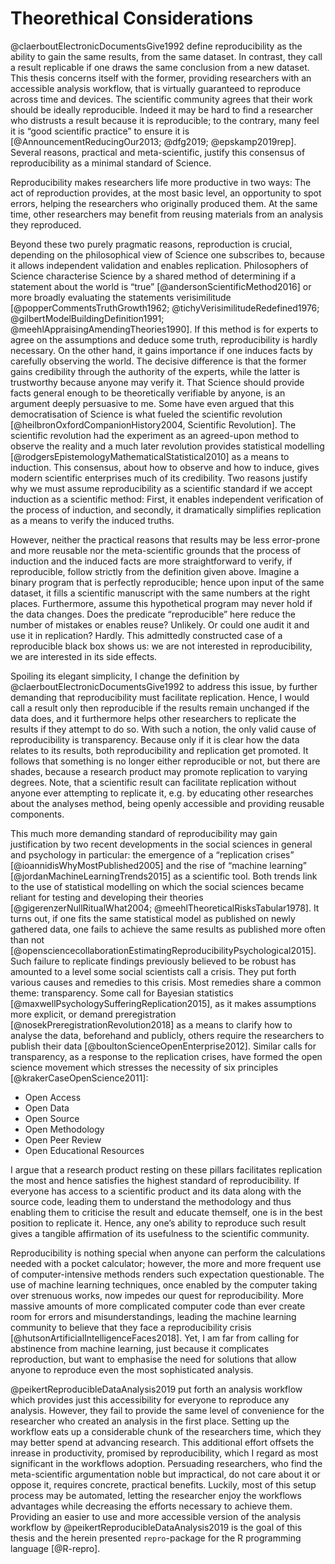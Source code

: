 # Theorethical Considerations

@claerboutElectronicDocumentsGive1992 define reproducibility as the ability to gain the same results, from the same dataset.
In contrast, they call a result replicable if one draws the same conclusion from a new dataset.
This thesis concerns itself with the former, providing researchers with an accessible analysis workflow, that is virtually guaranteed to reproduce across time and devices.
The scientific community agrees that their work should be ideally reproducible.
Indeed it may be hard to find a researcher who distrusts a result because it is reproducible; to the contrary, many feel it is "good scientific practice" to ensure it is [@AnnouncementReducingOur2013; @dfg2019; @epskamp2019rep].
Several reasons, practical and meta-scientific, justify this consensus of reproducibility as a minimal standard of Science.

Reproducibility makes researchers life more productive in two ways:
The act of reproduction provides, at the most basic level, an opportunity to spot errors, helping the researchers who originally produced them.
At the same time, other researchers may benefit from reusing materials from an analysis they reproduced.

Beyond these two purely pragmatic reasons, reproduction is crucial, depending on the philosophical view of Science one subscribes to, because it allows independent validation and enables replication.
Philosophers of Science characterise Science by a shared method of determining if a statement about the world is "true" [@andersonScientificMethod2016] or more broadly evaluating the statements verisimilitude [@popperCommentsTruthGrowth1962; @tichyVerisimilitudeRedefined1976; @gilbertModelBuildingDefinition1991; @meehlAppraisingAmendingTheories1990].
If this method is for experts to agree on the assumptions and deduce some truth, reproducibility is hardly necessary.
On the other hand, it gains importance if one induces facts by carefully observing the world. The decisive difference is that the former gains credibility through the authority of the experts, while the latter is trustworthy because anyone may verify it.
That Science should provide facts general enough to be theoretically verifiable by anyone, is an argument deeply persuasive to me.
Some have even argued that this democratisation of Science is what fueled the scientific revolution [@heilbronOxfordCompanionHistory2004, Scientific Revolution].
The scientific revolution had the experiment as an agreed-upon method to observe the reality and a much later revolution provides statistical modelling [@rodgersEpistemologyMathematicalStatistical2010] as a means to induction.
This consensus, about how to observe and how to induce, gives modern scientific enterprises much of its credibility.
Two reasons justify why we must assume reproducibility as a scientific standard if we accept induction as a scientific method:
First, it enables independent verification of the process of induction, and secondly, it dramatically simplifies replication as a means to verify the induced truths.

However, neither the practical reasons that results may be less error-prone and more reusable nor the meta-scientific grounds that the process of induction and the induced facts are more straightforward to verify, if reproducible, follow strictly from the definition given above.
Imagine a binary program that is perfectly reproducible; hence upon input of the same dataset, it fills a scientific manuscript with the same numbers at the right places. Furthermore, assume this hypothetical program may never hold if the data changes.
Does the predicate "reproducible" here reduce the number of mistakes or enables reuse? Unlikely.
Or could one audit it and use it in replication? Hardly.
This admittedly constructed case of a reproducible black box shows us: we are not interested in reproducibility, we are interested in its side effects.

Spoiling its elegant simplicity, I change the definition by @claerboutElectronicDocumentsGive1992 to address this issue, by further demanding that reproducibility must facilitate replication.
Hence, I would call a result only then reproducible if the results remain unchanged if the data does, and it furthermore helps other researchers to replicate the results if they attempt to do so.
With such a notion, the only valid cause of reproducibility is transparency.
Because only if it is clear how the data relates to its results, both reproducibility and replication get promoted.
It follows that something is no longer either reproducible or not, but there are shades, because a research product may promote replication to varying degrees.
Note, that a scientific result can facilitate replication without anyone ever attempting to replicate it, e.g. by educating other researches about the analyses method, being openly accessible and providing reusable components.

This much more demanding standard of reproducibility may gain justification by two recent developments in the social sciences in general and psychology in particular: the emergence of a "replication crises" [@ioannidisWhyMostPublished2005] and the rise of "machine learning" [@jordanMachineLearningTrends2015] as a scientific tool.
Both trends link to the use of statistical modelling on which the social sciences became reliant for testing and developing their theories [@gigerenzerNullRitualWhat2004; @meehlTheoreticalRisksTabular1978].
It turns out, if one fits the same statistical model as published on newly gathered data, one fails to achieve the same results as published more often than not [@opensciencecollaborationEstimatingReproducibilityPsychological2015].
Such failure to replicate findings previously believed to be robust has amounted to a level some social scientists call a crisis.
They put forth various causes and remedies to this crisis.
Most remedies share a common theme: transparency.
Some call for Bayesian statistics [@maxwellPsychologySufferingReplication2015], as it makes assumptions more explicit, or demand preregistration [@nosekPreregistrationRevolution2018] as a means to clarify how to analyse the data, beforehand and publicly, others require the researchers to publish their data [@boultonScienceOpenEnterprise2012].
Similar calls for transparency, as a response to the replication crises, have formed the open science movement which stresses the necessity of six principles [@krakerCaseOpenScience2011]:

* Open Access
* Open Data
* Open Source
* Open Methodology
* Open Peer Review
* Open Educational Resources

I argue that a research product resting on these pillars facilitates replication the most and hence satisfies the highest standard of reproducibility.
If everyone has access to a scientific product and its data along with the source code, leading them to understand the methodology and thus enabling them to criticise the result and educate themself, one is in the best position to replicate it.
Hence, any one's ability to reproduce such result gives a tangible affirmation of its usefulness to the scientific community.

Reproducibility is nothing special when anyone can perform the calculations needed with a pocket calculator; however, the more and more frequent use of computer-intensive methods renders such expectation questionable.
The use of machine learning techniques, once enabled by the computer taking over strenuous works, now impedes our quest for reproducibility. 
More massive amounts of more complicated computer code than ever create room for errors and misunderstandings, leading the machine learning community to believe that they face a reproducibility crisis [@hutsonArtificialIntelligenceFaces2018].
Yet, I am far from calling for abstinence from machine learning, just because it complicates reproduction, but want to emphasise the need for solutions that allow anyone to reproduce even the most sophisticated analysis.

@peikertReproducibleDataAnalysis2019 put forth an analysis workflow which provides just this accessibility for everyone to reproduce any analysis.
However, they fail to provide the same level of convenience for the researcher who created an analysis in the first place.
Setting up the workflow eats up a considerable chunk of the researchers time, which they may better spend at advancing research. This additional effort offsets the inrease in productivity, promised by reproducibility, which I regard as most significant in the workflows adoption.
Persuading researchers, who find the meta-scientific argumentation noble but impractical, do not care about it or oppose it, requires concrete, practical benefits.
Luckily, most of this setup process may be automated, letting the researcher enjoy the workflows advantages while decreasing the efforts necessary to achieve them.
Providing an easier to use and more accessible version of the analysis workflow by @peikertReproducibleDataAnalysis2019 is the goal of this thesis and the herein presented `repro`-package for the R programming language [@R-repro].
